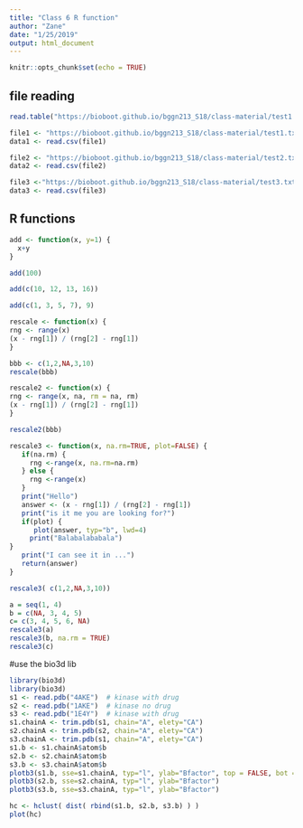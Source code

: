 ```yaml
---
title: "Class 6 R function"
author: "Zane"
date: "1/25/2019"
output: html_document
---
```


```r
knitr::opts_chunk$set(echo = TRUE)
```

## file reading

```r
read.table("https://bioboot.github.io/bggn213_S18/class-material/test1.txt", header = TRUE, sep = ",")

```

```r
file1 <- "https://bioboot.github.io/bggn213_S18/class-material/test1.txt"
data1 <- read.csv(file1)
```


```r
file2 <- "https://bioboot.github.io/bggn213_S18/class-material/test2.txt"
data2 <- read.csv(file2)
```

```r
file3 <-"https://bioboot.github.io/bggn213_S18/class-material/test3.txt"
data3 <- read.csv(file3)
```


## R functions

```r
add <- function(x, y=1) {
  x+y
}
```

```r
add(100)
```

```r
add(c(10, 12, 13, 16))
```

```r
add(c(1, 3, 5, 7), 9)
```

```r
rescale <- function(x) {
rng <- range(x)
(x - rng[1]) / (rng[2] - rng[1])
}

```

```r
bbb <- c(1,2,NA,3,10)
rescale(bbb)
```

```r
rescale2 <- function(x) {
rng <- range(x, na, rm = na, rm)
(x - rng[1]) / (rng[2] - rng[1])
}
```

```r

rescale2(bbb)

```

```r
rescale3 <- function(x, na.rm=TRUE, plot=FALSE) {
   if(na.rm) {
     rng <-range(x, na.rm=na.rm)
   } else {
     rng <-range(x)
   }
   print("Hello")
   answer <- (x - rng[1]) / (rng[2] - rng[1])
   print("is it me you are looking for?")
   if(plot) {
      plot(answer, typ="b", lwd=4)
     print("Balabalababala")
}
   print("I can see it in ...")
   return(answer)
}
```
```r
rescale3( c(1,2,NA,3,10))
```

```r
a = seq(1, 4)
b = c(NA, 3, 4, 5)
c= c(3, 4, 5, 6, NA)
rescale3(a)
rescale3(b, na.rm = TRUE)
rescale3(c)
```

#use the bio3d lib

```r
library(bio3d)
library(bio3d)
s1 <- read.pdb("4AKE")  # kinase with drug
s2 <- read.pdb("1AKE")  # kinase no drug
s3 <- read.pdb("1E4Y")  # kinase with drug
s1.chainA <- trim.pdb(s1, chain="A", elety="CA")
s2.chainA <- trim.pdb(s2, chain="A", elety="CA")
s3.chainA <- trim.pdb(s1, chain="A", elety="CA")
s1.b <- s1.chainA$atom$b
s2.b <- s2.chainA$atom$b
s3.b <- s3.chainA$atom$b
plotb3(s1.b, sse=s1.chainA, typ="l", ylab="Bfactor", top = FALSE, bot = FALSE)
plotb3(s2.b, sse=s2.chainA, typ="l", ylab="Bfactor")
plotb3(s3.b, sse=s3.chainA, typ="l", ylab="Bfactor")
```


```r
hc <- hclust( dist( rbind(s1.b, s2.b, s3.b) ) )
plot(hc)
```




